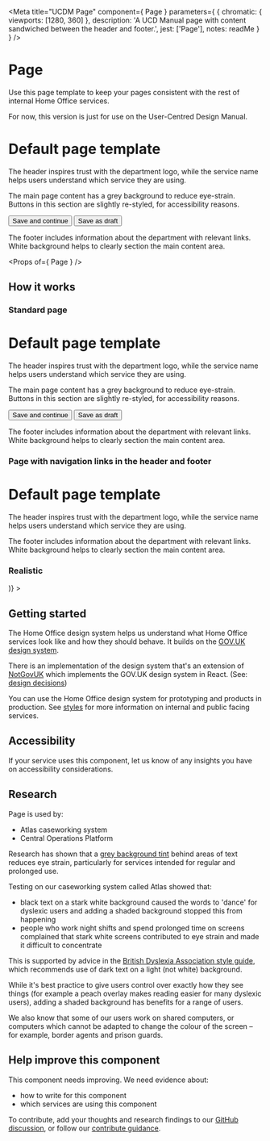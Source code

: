 
<Meta
  title="UCDM Page"
  component={ Page }
  parameters={ {
    chromatic: { viewports: [1280, 360] },
    description: 'A UCD Manual page with content sandwiched between the header and footer.',
    jest: ['Page'],
    notes: readMe
  } }
/>

# Page

Use this page template to keep your pages consistent with the rest of internal Home Office services.

For now, this version is just for use on the User-Centred Design Manual.

<Preview withToolbar>
  <Story name="Page">
    <Page
      serviceName="Service name"
      footerNavigation={[
        { href: '/feedback', text: 'Feedback' },
        { href: '/help', text: 'Help' },
        { href: 'https://gov.uk/', text: 'Gov.UK home' }
      ]}
    >
      <main>
        <h1>Default page template</h1>
        <p>The header inspires trust with the department logo, while the service name helps users understand which service they are using.</p>
        <p>The main page content has a grey background to reduce eye-strain. Buttons in this section are slightly re-styled, for accessibility reasons.</p>
        <ButtonGroup>
          <Button>Save and continue</Button>
          <Button classModifiers="secondary">Save as draft</Button>
        </ButtonGroup>
        <p>The footer includes information about the department with relevant links. White background helps to clearly section the main content area.</p>
      </main>
    </Page>
  </Story>
</Preview>

<Props of={ Page } />

## How it works
### Standard page

<Preview>
  <Story name="Standard">
    <Page>
      <main>
        <h1>Default page template</h1>
        <p>The header inspires trust with the department logo, while the service name helps users understand which service they are using.</p>
        <p>The main page content has a grey background to reduce eye-strain. Buttons in this section are slightly re-styled, for accessibility reasons.</p>
        <ButtonGroup>
          <Button>Save and continue</Button>
          <Button classModifiers="secondary">Save as draft</Button>
        </ButtonGroup>
        <p>The footer includes information about the department with relevant links. White background helps to clearly section the main content area.</p>
      </main>
    </Page>
  </Story>
</Preview>

### Page with navigation links in the header and footer

<Preview>
  <Story name="Navigation">
    <Page
      accountHref="#/my-account"
      serviceName="Service name"
      signOutHref="#/auth/sign-out"
      username="User name"
      navigation={[
        { href: '/styles', text: 'Styles' },
        { href: '/components', text: 'Components' },
        { href: '/patterns', text: 'Patterns' },
        { href: '/resources', text: 'Resources' },
        { href: '/get-involved', text: 'Get involved' }
      ]}
      footerNavigation={[
        { href: '/feedback', text: 'Feedback' },
        { href: '/help', text: 'Help' },
        { href: 'https://gov.uk/', text: 'Gov.UK home' }
      ]}
      footerContent="Copyright 2020 Crown copyright"
    >
      <main>
        <h1>Default page template</h1>
        <p>The header inspires trust with the department logo, while the service name helps users understand which service they are using.</p>
        <p>The footer includes information about the department with relevant links. White background helps to clearly section the main content area.</p>
      </main>
    </Page>
  </Story>
</Preview>


### Realistic

<Preview>
  <Story name="Realistic">
    <Page
      searchAction="https://www.google.co.uk/search"
      searchSiteField="sitesearch"
      searchSiteValue="design.homeoffice.gov.uk"
      serviceName="UCD Manual"
      serviceNameInHeader
      serviceHref="#"
      footerNavigation={[
        { href: 'https://github.com/UKHomeOffice/design-system/', text: 'GitHub' },
        { href: '/accessibility-statement', text: 'Accessibility statement' },
        { href: '/sitemap', text: 'Sitemap' },
        { href: '/feedback', text: 'Feedback' },
        { href: 'https://design-system.service.gov.uk/', text: 'GOV.UK Design System' }
      ]}
      navigation={[
        { href: '#', text: 'Design and content' },
        { href: '/user-research', text: 'User research' },
        { href: '/accessibility', text: 'Accessibility' },
        { href: '/about', text: 'About' }
      ]}
    >
      <Section title="Design and content" href="#" description="Use the UCD Manual to create consistent services that put users first." navigation={[
        { href: '#', text: 'Design system' },
        { href: '/design-and-content/content-style-guide', text: 'Content style guide' },
        { href: '/design-and-content/professional-standards', text: 'Professional standards and guidance' }
      ]}>
        <Subsection title="Design system" side={(
          <NavigationMenu items={[
            { href: '#', text: 'Getting started' },
            { href: '/styles', text: 'Styles' },
            { href: '/components?inactive', text: 'Components' },
            { href: '/contribute', text: 'Contribute' }
          ]} />
        )} >
          <h1>Getting started</h1>
          <p>The Home Office design system helps us understand what Home Office services look like and how they should behave. It builds on the <a href="https://design-system.service.gov.uk/">GOV.UK design system</a>.</p>
          <p>There is an implementation of the design system that's an extension of <a href="https://not-gov.uk/">NotGovUK</a> which implements the GOV.UK design system in React. (See: <a href="https://not-gov.uk/design-decisions">design decisions</a>)</p>
          <p>You can use the Home Office design system for prototyping and products in production. See <a href="../styles">styles</a> for more information on internal and public facing services.</p>
        </Subsection>
      </Section>
    </Page>
  </Story>
</Preview>


## Accessibility

If your service uses this component, let us know of any insights you have on accessibility considerations.

## Research

Page is used by:

- Atlas caseworking system
- Central Operations Platform

Research has shown that a [grey background tint](https://design.homeoffice.gov.uk/styles/colour) behind areas of text reduces eye strain, particularly for services intended for regular and prolonged use.

Testing on our caseworking system called Atlas showed that:

- black text on a stark white background caused the words to 'dance' for dyslexic users and adding a shaded background stopped this from happening
- people who work night shifts and spend prolonged time on screens complained that stark white screens contributed to eye strain and made it difficult to concentrate

This is supported by advice in the [British Dyslexia Association style guide](https://www.bdadyslexia.org.uk/advice/employers/creating-a-dyslexia-friendly-workplace/dyslexia-friendly-style-guide), which recommends use of dark text on a light (not white) background.

While it's best practice to give users control over exactly how they see things (for example a peach overlay makes reading easier for many dyslexic users), adding a shaded background has benefits for a range of users.

We also know that some of our users work on shared computers, or computers which cannot be adapted to change the colour of the screen – for example, border agents and prison guards.

## Help improve this component

This component needs improving. We need evidence about:

- how to write for this component
- which services are using this component

To contribute, add your thoughts and research findings to our [GitHub discussion](https://github.com/UKHomeOffice/design-system/discussions/399), or follow our [contribute guidance](/contribute).
